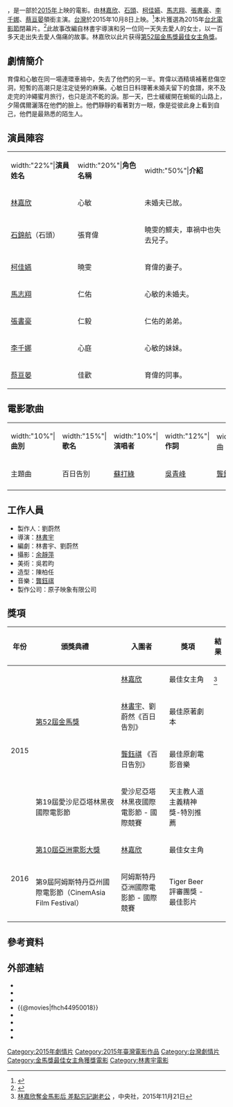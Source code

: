 {{電影資訊框
| 片名     = 百日告別
| 電影原名 = ''{{lang|en|Zinnia Flower}}''
| 圖像     = Zinnia Flower.jpg
| 圖像說明 = 電影海報
| 導演     = [[林書宇|林書宇]]
| 監製     = {{plainlist |
* 劉蔚然
* 胡仲光
* 謝芝芬
}}
| 製片     = {{plainlist |
* 林怡伶
* 林仕肯
}}
| 編劇     = {{plainlist |
* 林書宇
* 劉蔚然
}}
| 主演     = {{plainlist |
* [[林嘉欣|林嘉欣]]
* [[石頭|石錦航]]
* [[柯佳嬿|柯佳嬿]]
* [[馬志翔|馬志翔]]
* [[張書豪|張書豪]]
* [[李千娜|李千娜]]
* [[蔡亘晏|蔡亘晏]]
}}
| 配樂     = [[龔鈺祺|龔鈺祺]]
| 主題曲   = [[蘇打綠|蘇打綠]]〈百日告別〉
| 攝影     = [[余靜萍|余靜萍]]
| 剪輯     = 陳俊宏
| 製片商   = {{plainlist |
* 原子映象有限公司
* 台北影業股份有限公司
* [[相信音樂|相信音樂國際股份有限公司]]
* 高雄人
}}
| 片長     = 96 分鐘
| 產地     = {{台灣電影產地}}
| 語言     = 華語、日語
| 上映日期 = {{film date|2015|10|08|臺灣|2015|11|19|香港|2017|02|25|日本}}
| 發行商   = 光在影像（國際發行）
| 票房     = [[新臺幣|新臺幣]] 700萬<small>（臺北）</small>
| 香港片名 = 百日告別
| 臺灣片名 = 百日告別
}}

{{engname|百日告別|''Zinnia Flower''}}，是一部於[[2015年電影列表|2015年]]上映的電影。由[[林嘉欣|林嘉欣]]、[[石錦航|石頭]]、[[柯佳嬿|柯佳嬿]]、[[馬志翔|馬志翔]]、[[張書豪|張書豪]]、[[李千娜|李千娜]]、[[蔡亘晏|蔡亘晏]]領銜主演。[[台灣|台灣]]於2015年10月8日上映。<ref>{{cite news|author=|title=鄭文堂《在擁抱的瞬間》撇草根添溫暖|url=http://video.ltn.com.tw/article.php?id=13369|accessdate=2014-09-26|newspaper=自由時報|date=2014-09-26|deadurl=yes|archiveurl=https://web.archive.org/web/20150709214935/http://video.ltn.com.tw/article.php?id=13369|archivedate=2015-07-09}}</ref>本片獲選為2015年[[台北電影節|台北電影節]]閉幕片。<ref>{{cite news|author=|title=菜鳥、百日告別 台北電影節開閉幕片|url=http://udn.com/news/story/7262/900929-%E8%8F%9C%E9%B3%A5%E3%80%81%E7%99%BE%E6%97%A5%E5%91%8A%E5%88%A5-%E5%8F%B0%E5%8C%97%E9%9B%BB%E5%BD%B1%E7%AF%80%E9%96%8B%E9%96%89%E5%B9%95%E7%89%87|accessdate=2015-05-14|newspaper=聯合報|date=2015-05-14|archive-date=2015-05-14|archive-url=https://web.archive.org/web/20150514183612/http://udn.com/news/story/7262/900929-%E8%8F%9C%E9%B3%A5%E3%80%81%E7%99%BE%E6%97%A5%E5%91%8A%E5%88%A5-%E5%8F%B0%E5%8C%97%E9%9B%BB%E5%BD%B1%E7%AF%80%E9%96%8B%E9%96%89%E5%B9%95%E7%89%87|dead-url=no}}</ref>此故事改編自林書宇導演和另一位同一天失去愛人的女士，以一百多天走出失去愛人傷痛的故事。林嘉欣以此片获得[[第52屆金馬獎|第52屆金馬獎]][[金馬獎最佳女主角|最佳女主角獎]]。

== 劇情簡介 ==
育偉和心敏在同一場連環車禍中，失去了他們的另一半。育偉以酒精填補著悲傷空洞，短暫的高潮只是注定徒勞的麻藥。心敏日日料理著未婚夫留下的食譜，來不及走完的沖繩蜜月旅行，也只是流不乾的淚。那一天，巴士緩緩開在蜿蜒的山路上，夕陽偶爾灑落在他們的臉上。他們靜靜的看著對方一眼，像是從彼此身上看到自己，他們是最熟悉的陌生人。

== 演員陣容 ==
{|class="wikitable" width="60%"
|- style="background:#AFC7BA; color:snow" align=center
| width:"22%"|'''演員姓名'''|| width:"20%"|'''角色名稱'''|| width:"50%"|'''介紹'''
|-
! [[林嘉欣|林嘉欣]]
! 心敏
| 未婚夫已故。
|-
! [[石錦航|石錦航]]（石頭）
! 張育偉
| 曉雯的鰥夫，車禍中也失去兒子。
|-
! [[柯佳嬿|柯佳嬿]]
! 曉雯
| 育偉的妻子。
|-
! [[馬志翔|馬志翔]]
! 仁佑
| 心敏的未婚夫。
|-
! [[張書豪|張書豪]]
! 仁毅
| 仁佑的弟弟。
|-
! [[李千娜|李千娜]]
! 心庭
| 心敏的妹妹。
|-
! [[蔡亘晏|蔡亘晏]]
! 佳歡
| 育偉的同事。
|}

== 電影歌曲 ==
{|class="wikitable" style="text-align:center" width="60%"
|- style="background:#AFC7BA; color:snow" align=center
| width:"10%"|'''曲別'''|| width:"15%"|'''歌名'''|| width:"10%"|'''演唱者'''|| width:"12%"|'''作詞'''|| width:"12%"|'''作曲
|-
| 主題曲 || 百日告別 || [[蘇打綠|蘇打綠]] || [[吳青峰|吳青峰]] || [[龔鈺祺|龔鈺祺]]
|-
|}

== 工作人員 ==
*製作人：劉蔚然
*導演：[[林書宇|林書宇]]
*編劇：林書宇、劉蔚然
*攝影：[[余靜萍|余靜萍]]
*美術：吳若昀
*造型：陳柏任
*音樂：[[龔鈺祺|龔鈺祺]]
*製作公司：原子映象有限公司

== 獎項 ==
{| class="wikitable"
|-
! 年份
! 頒獎典禮
! 入圍者
! 獎項
! 結果
|-
| rowspan="4"|2015
| rowspan="3"|[[第52屆金馬獎|第52屆金馬獎]]
|[[林嘉欣|林嘉欣]]
|最佳女主角
|{{won}}<ref>[http://www.cna.com.tw/news/firstnews/201511215020-1.aspx 林嘉欣奪金馬影后 差點忘記謝老公] {{Wayback|url=http://www.cna.com.tw/news/firstnews/201511215020-1.aspx |date=20151122071339 }}，中央社，2015年11月21日</ref>
|-
|[[林書宇|林書宇]]、劉蔚然《百日告別》
|最佳原著劇本
|{{nom}}
|-
|[[龔鈺祺|龔鈺祺]] 《百日告別》
|最佳原創電影音樂
|{{nom}}
|-
| 第19屆愛沙尼亞塔林黑夜國際電影節
|愛沙尼亞塔林黑夜國際電影節 - 國際競賽
|天主教人道主義精神獎-特別推薦
|{{won}}
|-
| rowspan="2"|2016
|[[第10屆亞洲電影大獎|第10屆亞洲電影大獎]] 
|[[林嘉欣|林嘉欣]]
|最佳女主角
|{{nom}}
|-
|第9屆阿姆斯特丹亞州國際電影節（CinemAsia Film Festival） 
|阿姆斯特丹亞洲國際電影節 - 國際競賽
|Tiger Beer 評審團獎 - 最佳影片
|{{won}}
|}

== 參考資料 ==
{{reflist}}

== 外部連結 ==
*{{facebook|zinniaflowerfilm}}
*{{youtube|ixv0ccAECOQ|2015台北電影節｜百日告別 Zinnia Flower }}
*{{Yahoomovie id|5900}}
*{{@movies|fhch44950018}}
*{{hkmdb title|17512}}
*{{mtime|226271}}
*{{douban}}
*{{imdb title|4801606}}

{{林書宇電影作品}}
{{青年電影手冊華語十佳頒獎典禮華語十佳電影}}
[[Category:2015年劇情片|Category:2015年劇情片]]
[[Category:2015年臺灣電影作品|Category:2015年臺灣電影作品]]
[[Category:台灣劇情片|Category:台灣劇情片]]
[[Category:金馬獎最佳女主角獲獎電影|Category:金馬獎最佳女主角獲獎電影]]
[[Category:林書宇電影|Category:林書宇電影]]